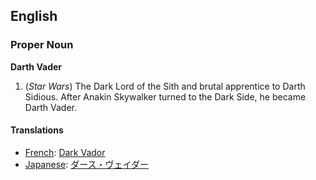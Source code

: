 ==English==

===Proper Noun===
{{Wikipedia}}
'''Darth Vader'''

#(''Star Wars'') The Dark Lord of the Sith and brutal apprentice to Darth Sidious.  After Anakin Skywalker turned to the Dark Side, he became Darth Vader.

====Translations====
*[[French]]: [[Dark Vador]]
*[[Japanese]]: [[ダース・ヴェイダー]]